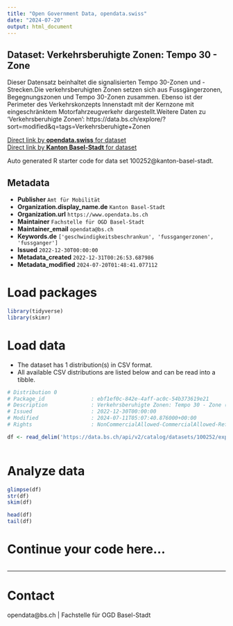 ```yaml
---
title: "Open Government Data, opendata.swiss"
date: "2024-07-20"
output: html_document
---
```


## Dataset: Verkehrsberuhigte Zonen: Tempo 30 - Zone

Dieser Datensatz beinhaltet die signalisierten Tempo 30-Zonen und -Strecken.Die verkehrsberuhigten Zonen setzen sich aus Fussgängerzonen, Begegnungszonen und Tempo 30-Zonen zusammen. Ebenso ist der Perimeter des Verkehrskonzepts Innenstadt mit der Kernzone mit eingeschränktem Motorfahrzeugverkehr dargestellt.Weitere Daten zu 'Verkehrsberuhigte Zonen': https://data.bs.ch/explore/?sort=modified&q=tags=Verkehrsberuhigte+Zonen

[Direct link by **opendata.swiss** for dataset](https://opendata.swiss/de/dataset/verkehrsberuhigte-zonen-tempo-30-zonen)<br>
[Direct link by **Kanton Basel-Stadt** for dataset](https://data.bs.ch/explore/dataset/100252/)

Auto generated R starter code for data set 100252@kanton-basel-stadt.

## Metadata

- **Publisher** `Amt für Mobilität`
- **Organization.display_name.de** `Kanton Basel-Stadt`
- **Organization.url** `https://www.opendata.bs.ch`
- **Maintainer** `Fachstelle für OGD Basel-Stadt`
- **Maintainer_email** `opendata@bs.ch`
- **Keywords.de** `['geschwindigkeitsbeschrankun', 'fussgangerzonen', 'fussganger']`
- **Issued** `2022-12-30T00:00:00`
- **Metadata_created** `2022-12-31T00:26:53.687986`
- **Metadata_modified** `2024-07-20T01:48:41.077112`


# Load packages

```r

library(tidyverse)
library(skimr)

```

# Load data

-   The dataset has 1 distribution(s) in CSV format.
-   All available CSV distributions are listed below and can be read into a tibble.

```r

# Distribution 0
# Package_id               : ebf1ef0c-842e-4aff-ac0c-54b373619e21
# Description              : Verkehrsberuhigte Zonen: Tempo 30 - Zone (csv)
# Issued                   : 2022-12-30T00:00:00
# Modified                 : 2024-07-11T05:07:40.876000+00:00
# Rights                   : NonCommercialAllowed-CommercialAllowed-ReferenceRequired

df <- read_delim('https://data.bs.ch/api/v2/catalog/datasets/100252/exports/csv')



```

# Analyze data

```r

glimpse(df)
str(df)
skim(df)

head(df)
tail(df)

```

# Continue your code here...

```r

```

------------------------------------------------------------------------

# Contact

opendata@bs.ch | Fachstelle für OGD Basel-Stadt
